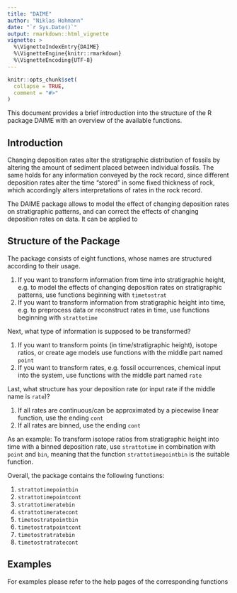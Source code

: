 ```yaml
---
title: "DAIME"
author: "Niklas Hohmann"
date: "`r Sys.Date()`"
output: rmarkdown::html_vignette
vignette: >
  %\VignetteIndexEntry{DAIME}
  %\VignetteEngine{knitr::rmarkdown}
  %\VignetteEncoding{UTF-8}
---
```


```r
knitr::opts_chunk$set(
  collapse = TRUE,
  comment = "#>"
)
```
This document provides a brief introduction into the structure of the R package DAIME with an overview of the available functions.

## Introduction
Changing deposition rates alter the stratigraphic distribution of fossils by altering the amount of sediment placed between individual fossils. The same holds for any information conveyed by the rock record, since different deposition rates alter the time "stored" in some fixed thickness of rock, which accordingly alters interpretations of rates in the rock record.

The DAIME package allows to model the effect of changing deposition rates on stratigraphic patterns, and can correct the effects of changing deposition rates on data.
It can be applied to 

## Structure of the Package
The package consists of eight functions, whose names are structured according to their usage.

1. If you want to transform information from time into stratigraphic height, e.g. to model the effects of changing deposition rates on stratigraphic patterns, use functions beginning with `timetostrat`
2. If you want to transform information from stratigraphic height into time, e.g. to preprocess data or reconstruct rates in time, use functions beginning with `strattotime`

Next, what type of information is supposed to be transformed?

1. If you want to transform points (in time/stratigraphic height), isotope ratios, or create age models use functions with the middle part named `point`
2. If you want to transform rates, e.g. fossil occurrences, chemical input into the system, use functions with the middle part named `rate`

Last, what structure has your deposition rate (or input rate if the middle name is `rate`)?

1. If all rates are continuous/can be approximated by a piecewise linear function, use the ending `cont`
2. If all rates are binned, use the ending `cont`

As an example: To transform isotope ratios from stratigraphic height into time with a binned deposition rate, use `strattotime` in combination with `point` and `bin`, meaning that the function `strattotimepointbin` is the suitable function.

Overall, the package contains the following functions:

1.  `strattotimepointbin`
2.  `strattotimepointcont`
3.  `strattotimeratebin`
4.  `strattotimeratecont`
5.  `timetostratpointbin`
6.  `timetostratpointcont`
7.  `timetostratratebin`
8.  `timetostratratecont`

## Examples
For examples please refer to the help pages of the corresponding functions
